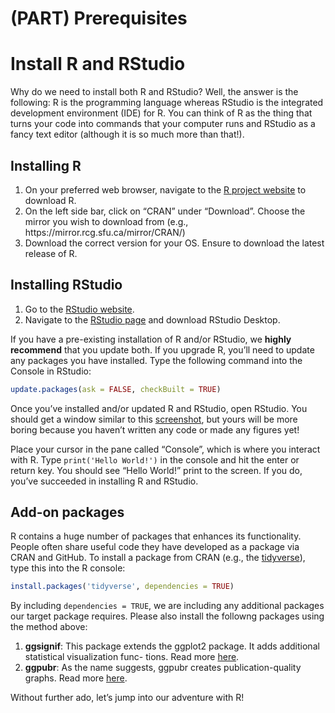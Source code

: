 # (PART) Prerequisites {-}

# Install R and RStudio {#install}

Why do we need to install both R and RStudio? Well, the answer is the following: R is the programming language whereas RStudio is the integrated development environment (IDE) for R. You can think of R as the thing that turns your code into commands that your computer runs and RStudio as a fancy text editor (although it is so much more than that!).


## Installing R

1. On your preferred web browser, navigate to the [R project website](https://www.r-project.org/) to download R.
2. On the left side bar, click on "CRAN" under "Download". Choose the mirror you wish to download from (e.g., https://mirror.rcg.sfu.ca/mirror/CRAN/)
3. Download the correct version for your OS. Ensure to download the latest release of R.


## Installing RStudio

1. Go to the [RStudio website](https://rstudio.com/).
2. Navigate to the [RStudio page](https://rstudio.com/products/rstudio/) and download RStudio Desktop.

If you have a pre-existing installation of R and/or RStudio, we **highly recommend** that you update both. If you upgrade R, you'll need to update any packages you have installed. Type the following command into the Console in RStudio:

```r
update.packages(ask = FALSE, checkBuilt = TRUE)
```

Once you've installed and/or updated R and RStudio, open RStudio. You should get a window similar to this [screenshot](https://rstudio.com/wp-content/uploads/2014/04/rstudio-workbench.png), but yours will be more boring because you haven’t written any code or made any figures yet!

Place your cursor in the pane called "Console", which is where you interact with R. Type `print('Hello World!')` in the console and hit the enter or return key. You should see "Hello World!" print to the screen. If you do, you've succeeded in installing R and RStudio.


## Add-on packages

R contains a huge number of packages that enhances its functionality. People often share useful code they have developed as a package via CRAN and GitHub. To install a package from CRAN (e.g., the [tidyverse](https://www.tidyverse.org/)), type this into the R console:

```r
install.packages('tidyverse', dependencies = TRUE)
```

By including `dependencies = TRUE`, we are including any additional packages our target package requires. Please also install the followng packages using the method above:

1. **ggsignif**: This package extends the ggplot2 package. It adds additional statistical visualization func- tions. Read more [here](https://cran.r-project.org/web/packages/ggsignif/vignettes/intro.html).
2. **ggpubr**: As the name suggests, ggpubr creates publication-quality graphs. Read more [here](https://github.com/kassambara/ggpubr).
  
Without further ado, let's jump into our adventure with R!
